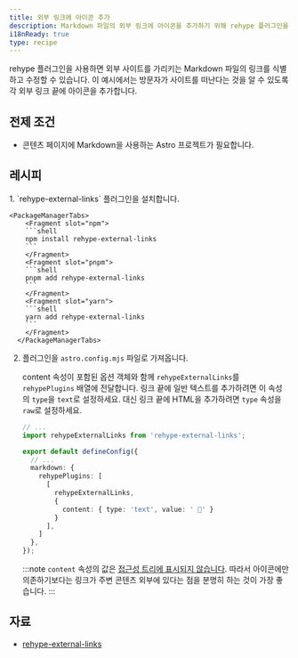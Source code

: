 ```yaml
---
title: 외부 링크에 아이콘 추가
description: Markdown 파일의 외부 링크에 아이콘을 추가하기 위해 rehype 플러그인을 설치하는 방법을 알아보세요.
i18nReady: true
type: recipe
---
```


rehype 플러그인을 사용하면 외부 사이트를 가리키는 Markdown 파일의 링크를 식별하고 수정할 수 있습니다. 이 예시에서는 방문자가 사이트를 떠난다는 것을 알 수 있도록 각 외부 링크 끝에 아이콘을 추가합니다.

## 전제 조건

- 콘텐츠 페이지에 Markdown을 사용하는 Astro 프로젝트가 필요합니다.

## 레시피

<Steps>
1. `rehype-external-links` 플러그인을 설치합니다.

    <PackageManagerTabs>
        <Fragment slot="npm">
        ```shell
        npm install rehype-external-links
        ```
        </Fragment>
        <Fragment slot="pnpm">
        ```shell
        pnpm add rehype-external-links
        ```
        </Fragment>
        <Fragment slot="yarn">
        ```shell
        yarn add rehype-external-links
        ```
        </Fragment>
      </PackageManagerTabs>

2. 플러그인을 `astro.config.mjs` 파일로 가져옵니다.

	content 속성이 포함된 옵션 객체와 함께 `rehypeExternalLinks`를 `rehypePlugins` 배열에 전달합니다. 링크 끝에 일반 텍스트를 추가하려면 이 속성의 `type`을 `text`로 설정하세요. 대신 링크 끝에 HTML을 추가하려면 `type` 속성을 `raw`로 설정하세요.

    ```ts
    // ...
    import rehypeExternalLinks from 'rehype-external-links';

    export default defineConfig({
      // ...
      markdown: {
        rehypePlugins: [
          [
            rehypeExternalLinks,
            {
              content: { type: 'text', value: ' 🔗' }
            }
          ],
        ]
      },
    });
    ```

    :::note
      `content` 속성의 값은 [접근성 트리에 표시되지 않습니다](https://developer.mozilla.org/ko/docs/Web/CSS/content). 따라서 아이콘에만 의존하기보다는 링크가 주변 콘텐츠 외부에 있다는 점을 분명히 하는 것이 가장 좋습니다.
    :::
</Steps>

## 자료

- [rehype-external-links](https://www.npmjs.com/package/rehype-external-links)